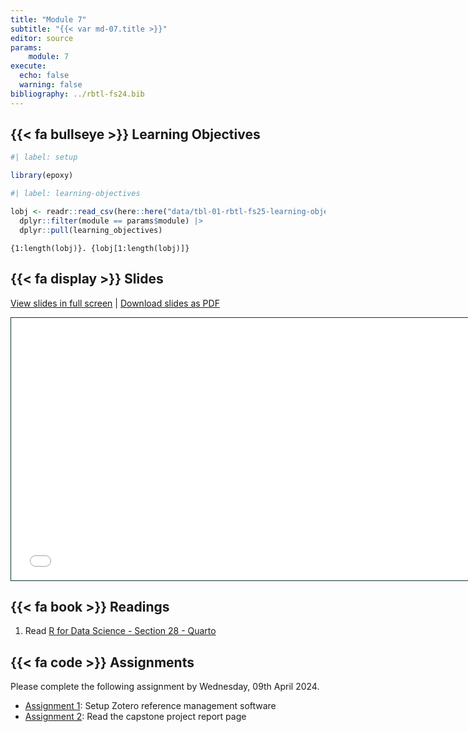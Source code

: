 ```yaml
---
title: "Module 7"
subtitle: "{{< var md-07.title >}}"
editor: source
params:
    module: 7
execute: 
  echo: false
  warning: false
bibliography: ../rbtl-fs24.bib
---
```



## {{< fa bullseye >}} Learning Objectives

```r
#| label: setup

library(epoxy)
```

```r
#| label: learning-objectives

lobj <- readr::read_csv(here::here("data/tbl-01-rbtl-fs25-learning-objectives.csv")) |> 
  dplyr::filter(module == params$module) |>
  dplyr::pull(learning_objectives)

```

```epoxy
{1:length(lobj)}. {lobj[1:length(lobj)]}
```

## {{< fa display >}} Slides

[View slides in full screen](../slides/lec-07-quarto.html) | [Download slides as PDF](https://github.com/rbtl-fs25/website/raw/main/slides/lec-07-quarto.pdf)

```{=html}
<iframe class="slide-deck" src="../slides/lec-07-quarto.html" height="420" width="747" style="border: 1px solid #123233;"></iframe>
```

## {{< fa book >}} Readings

1. Read [R for Data Science - Section 28 - Quarto](https://r4ds.hadley.nz/quarto)

## {{< fa code >}} Assignments

Please complete the following assignment by Wednesday, 09th April 2024. 

-   [Assignment 1](../assignments/md-07/am-07-1-zotero.qmd): Setup Zotero reference management software
-   [Assignment 2](../../project/): Read the capstone project report page 

